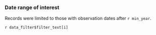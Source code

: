 ### Date range of interest

Records were limited to those with observation dates after `r min_year`.

`r data_filter$filter_text[i]`

<br>
